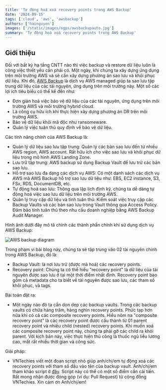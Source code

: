 ```yaml
---
title: 'Tự động hoá xoá recovery points trong AWS Backup'
date: '2024-09-15'
tags: ['cloud', 'aws', 'awsbackup']
authors: ['hainguyen']
images: ['/static/images/ogps/awsbackupauto.jpg']
summary: 'Tự động hoá xoá recovery points trong AWS Backup'
---
```


## Giới thiệu

Đối với bất kỳ hạ tầng CNTT nào thì việc backup và restore dữ liệu luôn là công việc thiết yếu cần phải có. Một ngày, khi chúng ta xây dựng ứng dụng trên môi trường AWS và sẽ cần xây dựng phương án sao lưu và khôi phục dữ liệu.
Khi đó, [AWS Backup](https://aws.amazon.com/vi/backup/) là dịch vụ AWS managed giúp ta sao lưu tập trung dữ liệu của các tài nguyên, ứng dụng trên môi trường này. Một số các lợi ích tiêu biểu có thể kể đến như:

- Đơn giản hoá việc bảo vệ dữ liệu của các tài nguyên, ứng dụng trên môi trường AWS và môi trường hybrid cloud.
- Là công cụ hữu ích khi thực hiện xây dựng phương án DR trên môi trường AWS.
- Bảo vệ dữ liệu khỏi mã độc như ransomeware.
- Quản lý việc tuân thủ quy định về bảo vệ dữ liệu.

Các tính năng chính của AWS Backup là:

- Quản lý dữ liệu sao lưu tập trung: Quản lý các bản sao lưu đến từ nhiều AWS region, AWS account. Rất hữu ích cho việc sao lưu và khôi phục dữ liệu trong mô hình AWS Landing Zone.
- Lưu trữ tập trung: AWS backup sử dụng Backup Vault để lưu trữ các bản sao lưu.
- Hỗ trợ sao lưu đa dạng các dịch vụ AWS: Có một danh sách các dịch vụ AWS mà AWS Backup hỗ trợ sao lưu dữ liệu như: EBS, EC2 instance, S3, FSx, RDS, DocumentDB, etc.
- Tự động hoá sao lưu: Thông qua lập lịch định kỳ, chúng ta dễ dàng tự động hoá việc sao lưu dữ liệu trên môi trường AWS.
- Quản lý truy cập dữ liệu và tính tuân thủ: Kiểm soát việc truy cập các Backup Vaults và các bản sao lưu trong Vault thông qua Access Policy. Đảm bảo tính tuân thủ theo nhu cầu doanh nghiệp bằng AWS Backup Audit Manager.

Hình ảnh dưới đây mô tả chính các thành phần chính khi sử dụng dịch vụ AWS Backup:

![AWS backup diagram](/static/images/assets/aws/backup/aws_backup_diagram.png)

Trong phạm vi bài blog này, chúng ta sẽ tập trung vào 02 tài nguyên chính trong AWS Backup, đó là:

- Backup Vault: là nơi lưu trữ (được mã hoá) các recovery points.
- Recovery point: Chúng ta có thể hiểu "recovery point" là dữ liệu của tài nguyên được sao lưu ở tại một thời điểm nhất định.
  Recovery point bao gồm cả metadata cho ta biết về tài nguyên được sao lưu, các tham số khôi phục, và tags.

Bài toán đặt ra:

- Một ngày nào đó ta cần dọn dẹp các backup vaults. Trong các backup vaults có chứa hàng trăm, hàng nghìn recovery points. Phức tạp hơn nữa khi có cả các composite recovery points.
  Hiểu nôm na "composite recovery point" là các recovery point được cấu thành từ 01 parent recovery point và nhiều child (nested) recovery points. Khi muốn xoá các composite recovery point này,
  chúng ta phải gỡ các child ra khỏi parent. Với kịch bản này, việc thực hiện thủ công là thuốc ngủ liều lương cao, mất rất nhiều thời gian và công sức.

Giải pháp:

- VNTechies viết một đoạn script nhỏ giúp anh/chị/em tự động xoá các recovery points với tham số đầu vào tên của backup vault. Anh/chị/em tham khảo script ở [đây](https://github.com/vntechies/toolbox/blob/main/aws/aws_backup/delete_recovery_points.py).
  Script này có thể có một số điểm cần cải tiến. Rất mong nhận được đóng góp (ví dụ: Pull Request) từ cộng đồng VNTechies. Xin cảm ơn Anh/chị/em!
